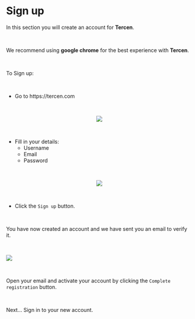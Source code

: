 # Sign up

In this section you will create an account for __Tercen__.

\

We recommend using __google chrome__ for the best experience with __Tercen__.

\

To Sign up:

\

* Go to https://tercen.com

\

<center><img src="images/View_signup_empty.png"></center>

\

* Fill in your details:
  * Username
  * Email
  * Password

\
  
<center><img src="images/View_signup_filled.png"></center>

\

* Click the `Sign up` button.

\

You have now created an account and we have sent you an email to verify it.

\

<left><img src="images/View_signup_email_verification.png"></left>

\

Open your email and activate your account by clicking the `Complete registration` button.  

\

Next... Sign in to your new account.
